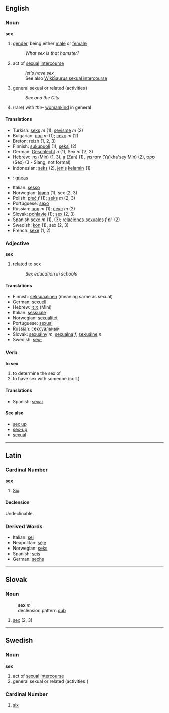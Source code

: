==English==

===Noun===
'''sex'''

#[[gender]], being either [[male]] or [[female]]
#:''What sex is that hamster?''
#act of [[sexual]] [[intercourse]] 
#:''let's have sex''
#:See also [[WikiSaurus:sexual intercourse]]
#general sexual or related (activities)
#:''Sex and the City''
#(rare) with ''the''- [[womankind]] in general

====Translations====
*Turkish: [[seks]] ''m'' (1); [[sevişme]] ''m'' (2)
*Bulgarian: [[пол]] ''m'' (1); [[секс]] ''m'' (2)
*Breton: reizh (1, 2, 3)
*Finnish: [[sukupuoli]] (1); [[seksi]] (2)
*German: [[Geschlecht]] ''n'' (1), Sex ''m'' (2, 3)
*Hebrew: [[מין]] (Min) (1, 3), [[זן]] (Zan) (1), [[יחסי מין]] (Ya'kha'sey Min) (2), [[סקס]] (Sex) (3 - Slang, not formal)
*Indonesian: [[seks]] (2), [[jenis]] [[kelamin]] (1)
*{{ga}}: [[gneas]]
*Italian: [[sesso]]
*Norwegian: [[kjønn]] (1), sex (2, 3)
*Polish: [[płeć]] ''f'' (1); [[seks]] ''m'' (2, 3)
*Portuguese: [[sexo]]
*Russian: [[пол]] ''m'' (1); [[секс]] ''m'' (2)
*Slovak: [[pohlavie]] (1); [[sex#Slovak|sex]] (2, 3)
*Spanish [[sexo]] ''m'' (1), (3); [[relaciones sexuales]] ''f pl.'' (2)
*Swedish: [[kön]] (1), sex (2, 3)
*French: [[sexe]] (1, 2)

===Adjective===
'''sex'''
#related to sex
#:''Sex education in schools''

====Translations====
*Finnish: [[seksuaalinen]] (meaning same as sexual)
*German: [[sexuell]]
*Hebrew: [[מיני]] (Mini)
*Italian: [[sessuale]]
*Norwegian: [[sexualitet]]
*Portuguese:  [[sexual]]
*Russian: [[сексуальный]]
*Slovak: [[sexuálny]] ''m'', [[sexuálna]] ''f'', [[sexuálne]] ''n''
*Swedish: [[sex-]]

===Verb===
'''to sex'''
#to determine the sex of
#to have sex with someone (coll.)

====Translations====
*Spanish: [[sexar]]

====See also====
*[[sex up]]
*[[sex-up]]
*[[sexual]]

----

== Latin ==

=== Cardinal Number ===
'''sex'''
# [[Six]].

====Declension====
Undeclinable.

=== Derived Words ===
*Italian: [[sei]]
*Neapolitan: [[séje]]
*Norwegian: [[seks]]
*Spanish: [[seis]]
*German: [[sechs]]

----

== Slovak ==
=== Noun ===
:'''sex''' ''m''
: declension pattern [[Slovak declension pattern dub|dub]]
# [[sex#English|sex]] (2, 3)

----

==Swedish==
===Noun===
'''sex'''
#act of [[sexual]] [[intercourse]] 
#general sexual or related (activities )

=== Cardinal Number ===
# [[six]]
